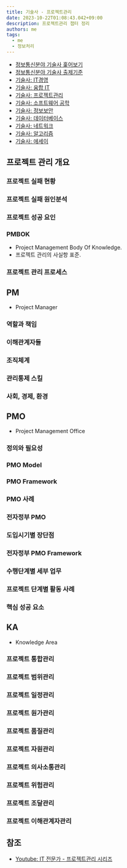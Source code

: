 ```yaml
---
title: 기술사 - 프로젝트관리
date: 2023-10-22T01:08:43.042+09:00
description: 프로젝트관리 챕터 정리
authors: me
tags:
  - me
  - 정보처리
---
```


- [정보통신분야 기술사 훑어보기](/2023/10/07/professional-engineer-information-overview/)
- [정보통신분야 기술사 출제기준](/2024/05/11/professional-engineer-guidelines/)
- [기술사: IT경영](/2023/10/07/professional-engineer-it-governance/)
- [기술사: 융합 IT](/2023/10/14/professional-engineer-it-conversence/)
- [기술사: 프로젝트관리](/2023/10/22/professional-engineer-project-management/)
- [기술사: 소프트웨어 공학](/2023/10/28/professional-engineer-sw-engineering/)
- [기술사: 정보보안](/2023/11/11/professional-engineer-information-security/)
- [기술사: 데이터베이스](/2023/11/11/professional-engineer-database/)
- [기술사: 네트워크](/2023/12/23/professional-engineer-network/)
- [기술사: 알고리즘](/2024/01/13/professional-engineer-algorithm/)
- [기술사: 에세이](/2024/03/02/professional-engineer-essay)

## 프로젝트 관리 개요

### 프로젝트 실패 현황

### 프로젝트 실패 원인분석

### 프로젝트 성공 요인

### PMBOK

- Project Management Body Of Knowledge.
- 프로젝트 관리의 사실항 표준.

### 프로젝트 관리 프로세스

## PM

- Project Manager

### 역할과 책임

### 이해관계자들

### 조직체계

### 관리통제 스킬

### 사회, 경제, 환경

## PMO

- Project Management Office

### 정의와 필요성

### PMO Model

### PMO Framework

### PMO 사례

### 전자정부 PMO

### 도입시기별 장단점

### 전자정부 PMO Framework

### 수행단계별 세부 업무

### 프로젝트 단계별 활동 사례

### 핵심 성공 요소

## KA

- Knowledge Area

### 프로젝트 통합관리

### 프로젝트 범위관리

### 프로젝트 일정관리

### 프로젝트 원가관리

### 프로젝트 품질관리

### 프로젝트 자원관리

### 프로젝트 의사소통관리

### 프로젝트 위험관리

### 프로젝트 조달관리

### 프로젝트 이해관계자관리

## 참조

- [Youtube: IT 전문가 - 프로젝트관리 시리즈](https://www.youtube.com/playlist?list=PLCs7T50izAdl7cGMCNclVnzuNsA2asmeX)
